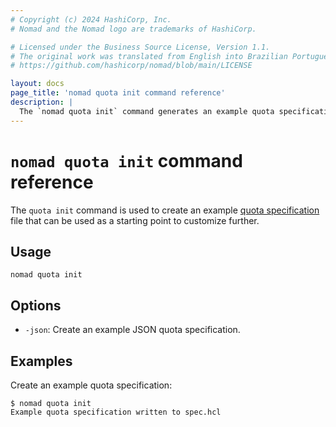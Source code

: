 ```yaml
---
# Copyright (c) 2024 HashiCorp, Inc.
# Nomad and the Nomad logo are trademarks of HashiCorp.

# Licensed under the Business Source License, Version 1.1.
# The original work was translated from English into Brazilian Portuguese.
# https://github.com/hashicorp/nomad/blob/main/LICENSE

layout: docs
page_title: 'nomad quota init command reference'
description: |
  The `nomad quota init` command generates an example quota specification that you can customize for your Nomad Enterprise quota specification.
---
```


# `nomad quota init` command reference

The `quota init` command is used to create an example [quota specification][]
file that can be used as a starting point to customize further.

<EnterpriseAlert product="nomad"/>

## Usage

```plaintext
nomad quota init
```

## Options

- `-json`: Create an example JSON quota specification.

## Examples

Create an example quota specification:

```shell-session
$ nomad quota init
Example quota specification written to spec.hcl
```

[quota specification]: /nomad/docs/other-specifications/quota
